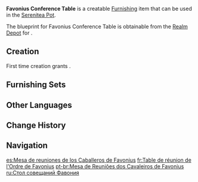 {{Furnishing Infobox
|id             = 361303
|image          = Item Favonius Conference Table.png
|category       = Large Furnishing
|subcategory    = Table
|quality        = 3
|adeptal_energy = 60
|load           = 254
|reduced_load   = 191
|description    = A long table made of [[Cuihua Wood]]. Meetings and business talks are often held here.<br>Please be cautious of the metal edges. Designs of this kind are intended to prevent the [[Knights of Favonius|knights']] armor from damaging the table, but the results might be less than desirable if you were to bump into it while dressed in casual clothes.
|blueprint      = Realm Depot
|mention        = Knights of Favonius
}}
'''Favonius Conference Table''' is a creatable [[Furnishing]] item that can be used in the [[Serenitea Pot]].

The blueprint for Favonius Conference Table is obtainable from the [[Realm Depot]] for {{Item|Realm Currency|24|x=160}}.

==Creation==
First time creation grants {{Item|Trust|24|x=60}}.
{{Recipe
|type = Creation
|time = 14h
|Cuihua Wood = 12
|sort = Cuihua Wood
}}

==Furnishing Sets==
{{Craft Usage|type=Furnishing Set}}

==Other Languages==
{{Other Languages
|default_hidden = 1
|en      = Favonius Conference Table
|zhs     = 骑士团的会议桌
|zhs_rm  = Qíshì-tuán de Huìyì Zhuō
|zht     = 騎士團的會議桌
|zht_rm  = Qíshì-tuán de Huìyì Zhuō
|ja      = 騎士団のミーティングデスク
|ja_rm   = Kishi-dan no Miitingu Desuku
|ko      = 기사단 회의용 책상
|ko_rm   = Gisa-dan Hoeuiyong Chaeksang
|es      = Mesa de reuniones de los Caballeros de Favonius
|fr      = Table de réunion de l'Ordre de Favonius
|ru      = Стол совещаний Фавония
|th      = โต๊ะประชุมของกองอัศวิน
|th_rm   = 
|vi      = Bàn Họp Đội Kỵ Sĩ
|de      = Ritterorden-Konferenztisch
|id      = Meja Konferensi Favonius
|pt      = Mesa de Reuniões dos Cavaleiros de Favonius
|tr      = Favonius Toplantı Masası
|it      = Tavolo da conferenza dei Cavalieri di Favonius
}}

==Change History==
{{Change History|1.5}}

==Navigation==
{{Furnishing Navbox|interior}}

[[es:Mesa de reuniones de los Caballeros de Favonius]]
[[fr:Table de réunion de l'Ordre de Favonius]]
[[pt-br:Mesa de Reuniões dos Cavaleiros de Favonius]]
[[ru:Стол совещаний Фавония]]